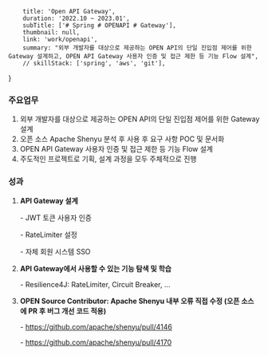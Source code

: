         title: 'Open API Gateway',
        duration: '2022.10 ~ 2023.01',
        subTitle: ['# Spring # OPENAPI # Gateway'],
        thumbnail: null,
        link: 'work/openapi',
        summary: "외부 개발자를 대상으로 제공하는 OPEN API의 단일 진입점 제어를 위한 Gateway 설계하고, OPEN API Gateway 사용자 인증 및 접근 제한 등 기능 Flow 설계",
        // skillStack: ['spring', 'aws', 'git'],
}

<div>
        <section>
                <h3>주요업무</h3>
                <ol>
                        <li> 외부 개발자를 대상으로 제공하는 OPEN API의 단일 진입점 제어를 위한 Gateway 설계 </li>
                        <li> 오픈 소스 Apache Shenyu 분석 후 사용 후 요구 사항 POC 및 문서화 </li>
                        <li> OPEN API Gateway 사용자 인증 및 접근 제한 등 기능 Flow 설계 </li>
                        <li> 주도적인 프로젝트로 기획, 설계 과정을 모두 주체적으로 진행 </li>
                </ol>
                <h3>성과</h3>
                <ol>
                        <li> 
                                <b>API Gateway 설계</b>
                                <p>- JWT 토큰 사용자 인증</p>
                                <p>- RateLimiter 설정</p>
                                <p>- 자체 회원 시스템 SSO</p>
                        </li>
                        <li> <b>API Gateway에서 사용할 수 있는 기능 탐색 및 학습</b>
                                <p>- Resilience4J: RateLimiter, Circuit Breaker, ...</p>
                        </li>
                        <li> <b>OPEN Source Contributor: Apache Shenyu 내부 오류 직접 수정 (오픈 소스에 PR 후 버그 개선 코드 적용)</b>
                                <p>- <a target="_blank" href="https://github.com/apache/shenyu/pull/4146">https://github.com/apache/shenyu/pull/4146</a></p>
                                <p>- <a target="_blank" href="https://github.com/apache/shenyu/pull/4170">https://github.com/apache/shenyu/pull/4170</a></p>
                        </li>
                </ol>
        </section>
</div>
